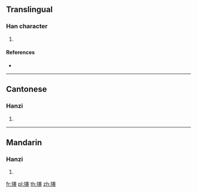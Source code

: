 {{character info/new}}
==Translingual==

===Han character===
{{Han char|rn=94|rad=犬|as=12|sn=15|four=44286|canj=KHTLC}}

# {{defn|Han|sort=犬12}}

====References====
* {{Han ref|kx=0718.130|dkj=20676|dj=1129.260|hdz=21367.150|uh=735A|ud=29530|bh=E67D|bd=59005}}

----

==Cantonese==

===Hanzi===
{{yue-hanzi|jyut=|y=wong4}}

# {{defn|lang=yue|sort=犬12}}

----

==Mandarin==

===Hanzi===
{{cmn-hanzi|pin=[[huáng]] ([[huang2]])|wg=huang<sup>2</sup>}}

# {{defn|lang=cmn|sort=犬12}}

[[fr:獚]]
[[pl:獚]]
[[th:獚]]
[[zh:獚]]